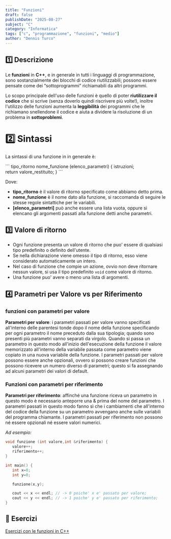 ```yaml
---
title: "Funzioni"
draft: false
publishDate: "2025-08-27"
subject: "C"
category: "Informatica"
tags: ["c", "programmazione", "funzioni", "medio"]
author: "Dennis Turco"
---
```


## 1️⃣ Descrizione

Le **funzioni** in **C++**, e in generale in tutti i linguaggi di programmazione, sono sostanzialmente dei blocchi di codice riutilizzabili; possono essere pensate come dei “sottoprogrammi” richiamabili da altri programmi.

Lo scopo principale dell'uso delle funzioni è quello di poter **riutilizzare il codice** che si scrive (senza doverlo quindi riscrivere più volte!), inoltre l'utilizzo delle funzioni aumenta la **leggibilità** dei programmi che le richiamano snellendone il codice e aiuta a dividere la risoluzione di un problema in **sottoproblemi**.

# 2️⃣ Sintassi

La sintassi di una funzione in in generale è:

<Aside variant="info">
```
tipo_ritorno nome_funzione (elenco_parametri) {
   istruzioni;
   return valore_restituito;
}
```
</Aside>

Dove:

- **tipo_ritorno** è il valore di ritorno specificato come abbiamo detto prima.
- **nome_funzione** è il nome dato alla funzione, si raccomanda di seguire le stesse regole sintattiche per le variabili.
- **[elenco_parametri]** può anche essere una lista vuota, oppure si elencano gli argomenti passati alla funzione detti anche parametri.

## 3️⃣ Valore di ritorno

- Ogni funzione presenta un valore di ritorno che puo' essere di qualsiasi tipo predefinito o definito dell'utente.
- Se nella dichiarazione viene omesso il tipo di ritorno, esso viene considerato automaticamente un intero.
- Nel caso di funzione che compie un azione, ovvio non deve ritornare nessun valore, si usa il tipo predefinito `void` come valore di ritorno.
- Una funzione puo' avere o meno una lista di argomenti.

## 4️⃣ Parametri per Valore vs per Riferimento

### funzioni con parametri per valore

**Parametri per valore**: i parametri passati per valore vanno specificati all'interno delle parentesi tonde dopo il nome della funzione specificando per ogni parametro il nome preceduto dalla sua tipologia; quando sono presenti più parametri vanno separati da virgolo. Quando si passa un parametro in questo modo all'inizio dell'esecuzione della funzione il valore memorizzato all'interno della variabile passata come parametro viene copiato in una nuova variabile della funzione. I parametri passati per valore possono essere anche opzionali, ovvero si possono creare funzioni che possono ricevere un numero diverso di parametri; questo si fa assegnando ad alcuni parametri dei valori di default.

### Funzioni con parametri per riferimento

**Parametri per riferimento**: affinché una funzione riceva un parametro in questo modo è necessario anteporre una & prima del nome del parametro. I parametri passati in questo modo fanno sì che i cambiamenti che all'interno del codice della funzione su un parametro avvengano anche sulle variabili del programma chiamante. I parametri passati per riferimento non possono né essere opzionali né essere valori numerici.

*Ad esempio:*

```cpp
void funzione (int valore,int &riferimento) {
   valore++;
   riferimento++;
}

int main() {
   int x=0;
   int y=0;

   funzione(x,y);

   cout << x << endl; // -> 0 poiche' x e' passato per valore;
   cout << y << endl; // -> 1 poiche' y e' passato per riferimento;
}
```

## 📑 Esercizi

[Esercizi con le funzioni in C++](https://ticoprof.wordpress.com/2020/09/24/esercizi-con-le-funzioni-in-cpp/)
